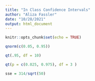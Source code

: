 ```yaml
---
title: "In Class Confidence Intervals"
author: "Aliza Fassler"
date: "10/28/2021"
output: html_document
---
```


```r
knitr::opts_chunk$set(echo = TRUE)
```

```r
qnorm(c(0.05, 0.95))
```

```r
qt(.95, df = 10)
```
```r
qt(p = c(0.025, 0.975), df = 3 )
```
```r
sse = 314/sqrt(50)

```

